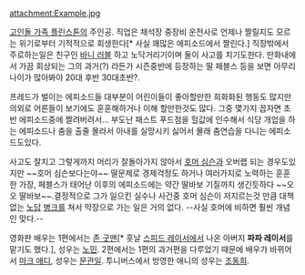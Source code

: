 attachment:Example.jpg

[[고인돌 가족 플린스톤]]의 주인공. 직업은 채석장 중장비 운전사로 언제나 짤릴지도 모르는 위기로부터 기적적으로 회생한다[* 사실 꽤많은 에피소드에서 짤린다.] 직장밖에서 주로하는일은 친구인 [[바니 러블]] 하고 노닥거리기이며 둘이 사고를 치기도한다. 만화내에서 가끔 회상되는 그의 과거(?) 라든가 시즌중반에 등장하는 딸 페블스 등을 보면 아무리 나이가 많아봐야 20대 후반 30대초반?.

프레드가 벌이는 에피소드들 대부분이 어린이들이 좋아할만한 희화화된 행동도 많지만 의외로 어른들이 보기에도 훈훈해하거나 이해 할만한것도 많다. 그중 몇가지 꼽자면 초반 에피소드중에 짤려버려서... 부도난 패스트 푸드점을 헐값에 인수해서 식당 개업을 하는 에피소드나 춤을 출줄 몰라서 아내를 실망시키 싫어서 몰래 춤연습을 다니는 에피소드도있다.

사고도 잘치고 그렇게까지 머리가 잘돌아가지 않아서 [[호머 심슨]]과 오버랩 되는 경우도있지만 ~~호머 심슨보다는야~~ 딸문제로 경제걱정도 하거나 여러가지로 노력하는 훈훈한 가장, 페블스가 태어난 이후의 에피소드에는 약간 딸바보 기질까지 생긴듯하다 ~~오오 딸바보~~.결정적으로 그가 일으킨 실수나 사건중 호머 심슨이 저지르는것 만큼 대책없는 [[노답]] [[병크]]를 쳐서 막장으로 가는 일은 거의 없다. --사실 호머에 비하면 훨씬 개념인 맞다.--

영화판 배우는 1편에서는 [[존 굿맨]][* 훗날 [[스피드 레이서]]에서 나온 아버지 '''파파 레이서'''를 맡기도 했다.], 성우는 [[노민]]. 2편에서는 1편의 과거편을 다루었기 때문에 배우가 바뀌어서 [[마크 애디]], 성우는 [[문관일]]. 투니버스에서 방영한 애니의 성우는 [[조동희]].

